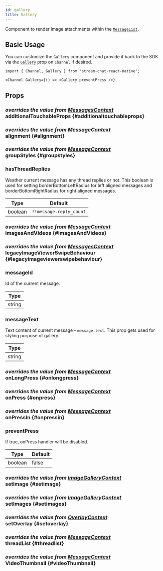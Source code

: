 ```yaml
---
id: gallery
title: Gallery
---
```






Component to render image attachments within the [`MessageList`](./message_list.mdx).

## Basic Usage

You can customize the `Gallery` component and provide it back to the SDK via the [`Gallery`](../core-components/channel.mdx#gallery) prop on `Channel` if desired.

```tsx
import { Channel, Gallery } from 'stream-chat-react-native';

<Channel Gallery={() => <Gallery preventPress />}
```

## Props

### <div class="label description">_overrides the value from [MessagesContext](../contexts/messages_context.mdx#additionaltouchableprops)_</div> additionalTouchableProps {#additionaltouchableprops}

<AdditionalTouchableProps />

### <div class="label description">_overrides the value from [MessageContext](../contexts/message_context.mdx#alignment)_</div> alignment {#alignment}

<Alignment />

### <div class="label description">_overrides the value from [MessageContext](../contexts/message_context.mdx#groupstyles)_</div> groupStyles {#groupstyles}

<GroupStyles />

### hasThreadReplies

Weather current message has any thread replies or not. This boolean is used for setting borderBottomLeftRadius for left aligned messages and borderBottomRightRadius for right aligned messages.

| Type    | Default                 |
| ------- | ----------------------- |
| boolean | `!!message.reply_count` |

### <div class="label description">_overrides the value from [MessageContext](../contexts/message_context.mdx#imagesandvideos)_</div> imagesAndVideos {#imagesAndVideos}

<ImagesAndVideos />

### <div class="label description">_overrides the value from [MessagesContext](../contexts/messages_context.mdx#legacyimageviewerswipebehaviour)_</div> legacyImageViewerSwipeBehaviour {#legacyimageviewerswipebehaviour}

<LegacyImageViewerSwipeBehaviour />

### messageId

Id of the current message.

| Type   |
| ------ |
| string |

### messageText

Text content of current message - `message.text`. This prop gets used for styling purpose of gallery.

| Type   |
| ------ |
| string |

### <div class="label description">_overrides the value from [MessageContext](../contexts/message_context.mdx#onlongpress)_</div> onLongPress {#onlongpress}

<OnLongPress />

### <div class="label description">_overrides the value from [MessageContext](../contexts/message_context.mdx#onpress)_</div> onPress {#onpress}

<OnPress />

### <div class="label description">_overrides the value from [MessageContext](../contexts/message_context.mdx#onpressin)_</div> onPressIn {#onpressin}

<OnPressIn />

### preventPress

If true, onPress handler will be disabled.

| Type    | Default |
| ------- | ------- |
| boolean | false   |

### <div class="label description">_overrides the value from [ImageGalleryContext](../contexts/image_gallery_context.mdx#setimage)_</div> setImage {#setimage}

<SetImage />

### <div class="label description">_overrides the value from [ImageGalleryContext](../contexts/image_gallery_context.mdx#setimages)_</div> setImages {#setimages}

<SetImages />

### <div class="label description">_overrides the value from [OverlayContext](../contexts/overlay_context.mdx#setoverlay)_</div> setOverlay {#setoverlay}

<SetOverlay />

### <div class="label description">_overrides the value from [MessageContext](../contexts/message_context.mdx#threadlist)_</div> threadList {#threadlist}

<ThreadList />

### <div class="label description">_overrides the value from [MessageContext](../contexts/messages_context.mdx#videothumbnail)_</div> VideoThumbnail {#videoThumbnail}

<VideoThumbnail />
